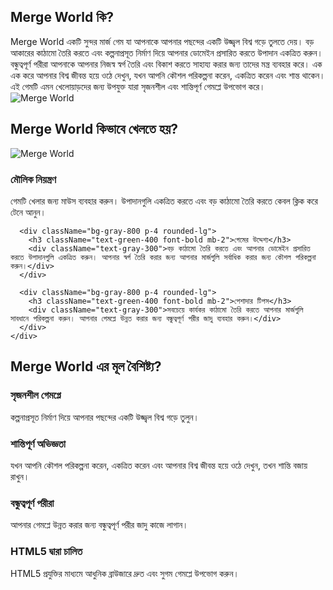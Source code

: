 ## Merge World কি?
<div className="flex flex-col md:flex-row items-center gap-8">
  <div className="w-full md:w-1/2 text-xl">
    Merge World একটি সুন্দর মার্জ গেম যা আপনাকে আপনার পছন্দের একটি উজ্জ্বল বিশ্ব গড়ে তুলতে দেয়। বড় আকারের কাঠামো তৈরি করতে এবং কল্পনাপ্রসূত নির্মাণ দিয়ে আপনার ডোমেইন প্রসারিত করতে উপাদান একত্রিত করুন। বন্ধুত্বপূর্ণ পরীরা আপনাকে আপনার নিজস্ব স্বর্গ তৈরি এবং বিকাশ করতে সাহায্য করার জন্য তাদের মন্ত্র ব্যবহার করে। এক এক করে আপনার বিশ্ব জীবন্ত হয়ে ওঠে দেখুন, যখন আপনি কৌশল পরিকল্পনা করেন, একত্রিত করেন এবং শান্ত থাকেন। এই গেমটি এমন খেলোয়াড়দের জন্য উপযুক্ত যারা সৃজনশীল এবং শান্তিপূর্ণ গেমপ্লে উপভোগ করে।
  </div>
  <div className="w-full md:w-1/2 flex justify-center items-center">
    <img 
      src="/game_screenshot.webp" 
      alt="Merge World" 
      className="w-4/5 h-auto"
    />
  </div>
</div>

## Merge World কিভাবে খেলতে হয়?

<div className="flex flex-col md:flex-row items-center gap-8">
  <div className="w-full md:w-1/2">
    <img 
      src="/game_screenshot.webp" 
      alt="Merge World" 
      className="w-4/5 h-auto mx-auto"
    />
  </div>
  <div className="w-full md:w-1/2">
    <div className="grid grid-cols-1 gap-4 mt-0">
      <div className="bg-gray-800 p-4 rounded-lg">
        <h3 className="text-green-400 font-bold mb-2">মৌলিক নিয়ন্ত্রণ</h3>
        <div className="text-gray-300">
          গেমটি খেলার জন্য মাউস ব্যবহার করুন। উপাদানগুলি একত্রিত করতে এবং বড় কাঠামো তৈরি করতে কেবল ক্লিক করে টেনে আনুন।
        </div>
      </div>

      <div className="bg-gray-800 p-4 rounded-lg">
        <h3 className="text-green-400 font-bold mb-2">গেমের উদ্দেশ্য</h3>
        <div className="text-gray-300">বড় কাঠামো তৈরি করতে এবং আপনার ডোমেইন প্রসারিত করতে উপাদানগুলি একত্রিত করুন। আপনার স্বর্গ তৈরি করার জন্য আপনার মার্জগুলি সর্বাধিক করার জন্য কৌশল পরিকল্পনা করুন।</div>
      </div>

      <div className="bg-gray-800 p-4 rounded-lg">
        <h3 className="text-green-400 font-bold mb-2">পেশাদার টিপস</h3>
        <div className="text-gray-300">সবচেয়ে কার্যকর কাঠামো তৈরি করতে আপনার মার্জগুলি সাবধানে পরিকল্পনা করুন। আপনার গেমপ্লে উন্নত করার জন্য বন্ধুত্বপূর্ণ পরীর জাদু ব্যবহার করুন।</div>
      </div>
    </div>
  </div>
</div>

## Merge World এর মূল বৈশিষ্ট্য?

<div className="grid grid-cols-1 md:grid-cols-2 gap-4">
  <div className="bg-gray-800 p-4 rounded-lg">
    <h3 className="text-green-400 font-bold mb-2">সৃজনশীল গেমপ্লে</h3>
    <div className="text-gray-300">কল্পনাপ্রসূত নির্মাণ দিয়ে আপনার পছন্দের একটি উজ্জ্বল বিশ্ব গড়ে তুলুন।</div>
  </div>

  <div className="bg-gray-800 p-4 rounded-lg">
    <h3 className="text-green-400 font-bold mb-2">শান্তিপূর্ণ অভিজ্ঞতা</h3>
    <div className="text-gray-300">যখন আপনি কৌশল পরিকল্পনা করেন, একত্রিত করেন এবং আপনার বিশ্ব জীবন্ত হয়ে ওঠে দেখুন, তখন শান্তি বজায় রাখুন।</div>
  </div>

  <div className="bg-gray-800 p-4 rounded-lg">
    <h3 className="text-green-400 font-bold mb-2">বন্ধুত্বপূর্ণ পরীরা</h3>
    <div className="text-gray-300">আপনার গেমপ্লে উন্নত করার জন্য বন্ধুত্বপূর্ণ পরীর জাদু কাজে লাগান।</div>
  </div>

  <div className="bg-gray-800 p-4 rounded-lg">
    <h3 className="text-green-400 font-bold mb-2">HTML5 দ্বারা চালিত</h3>
    <div className="text-gray-300">HTML5 প্রযুক্তির মাধ্যমে আধুনিক ব্রাউজারে দ্রুত এবং সুগম গেমপ্লে উপভোগ করুন।</div>
  </div>
</div>